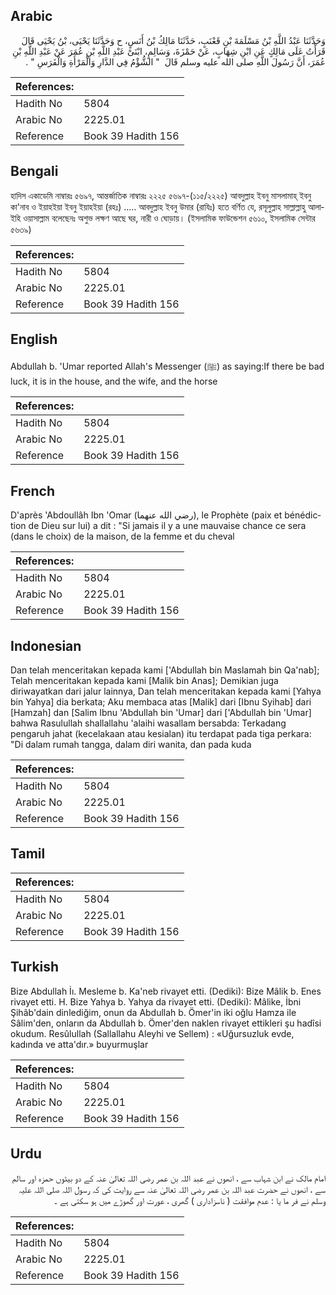 ## Arabic


<div dir="rtl" lang="ar" style={{fontSize:'larger',backgroundColor:'#f8f9fa',padding:20}}>
وَحَدَّثَنَا عَبْدُ اللَّهِ بْنُ مَسْلَمَةَ بْنِ قَعْنَبٍ، حَدَّثَنَا مَالِكُ بْنُ أَنَسٍ، ح وَحَدَّثَنَا يَحْيَى، بْنُ يَحْيَى قَالَ قَرَأْتُ عَلَى مَالِكٍ عَنِ ابْنِ شِهَابٍ، عَنْ حَمْزَةَ، وَسَالِمٍ، ابْنَىْ عَبْدِ اللَّهِ بْنِ عُمَرَ عَنْ عَبْدِ اللَّهِ بْنِ عُمَرَ، أَنَّ رَسُولَ اللَّهِ صلى الله عليه وسلم قَالَ ‏ "‏ الشُّؤْمُ فِي الدَّارِ وَالْمَرْأَةِ وَالْفَرَسِ ‏"‏ ‏.‏
</div>
<div style={{backgroundColor:'#f8f9fa',padding:20, marginBottom: 10}}><table> <thead> <tr> <th>References:</th> <th></th> </tr> </thead> <tbody><tr><td>Hadith No</td><td>5804</td></tr><tr><td>Arabic No</td><td>2225.01</td></tr><tr><td>Reference</td><td>Book 39 Hadith 156</td></tr></tbody></table></div>

## Bengali


<div dir="ltr" lang="bn" style={{fontSize:'larger',backgroundColor:'#f8f9fa',padding:20}}>
হাদিস একাডেমি নাম্বারঃ ৫৬৯৭, আন্তর্জাতিক নাম্বারঃ ২২২৫ ৫৬৯৭-(১১৫/২২২৫) আবদুল্লাহ ইবনু মাসলামাহ্ ইবনু কা'নাব ও ইয়াহইয়া ইবনু ইয়াহইয়া (রহঃ) ..... আবদুল্লাহ ইবনু উমার (রাযিঃ) হতে বর্ণিত যে, রসূলুল্লাহ সাল্লাল্লাহু আলাইহি ওয়াসাল্লাম বলেছেনঃ অশুভ লক্ষণ আছে ঘর, নারী ও ঘোড়ায়। (ইসলামিক ফাউন্ডেশন ৫৬১০, ইসলামিক সেন্টার ৫৬৩৯)
</div>
<div style={{backgroundColor:'#f8f9fa',padding:20, marginBottom: 10}}><table> <thead> <tr> <th>References:</th> <th></th> </tr> </thead> <tbody><tr><td>Hadith No</td><td>5804</td></tr><tr><td>Arabic No</td><td>2225.01</td></tr><tr><td>Reference</td><td>Book 39 Hadith 156</td></tr></tbody></table></div>

## English


<div dir="ltr" lang="en" style={{fontSize:'larger',backgroundColor:'#f8f9fa',padding:20}}>
Abdullah b. 'Umar reported Allah's Messenger (ﷺ) as saying:If there be bad luck, it is in the house, and the wife, and the horse
</div>
<div style={{backgroundColor:'#f8f9fa',padding:20, marginBottom: 10}}><table> <thead> <tr> <th>References:</th> <th></th> </tr> </thead> <tbody><tr><td>Hadith No</td><td>5804</td></tr><tr><td>Arabic No</td><td>2225.01</td></tr><tr><td>Reference</td><td>Book 39 Hadith 156</td></tr></tbody></table></div>

## French


<div dir="ltr" lang="fr" style={{fontSize:'larger',backgroundColor:'#f8f9fa',padding:20}}>
D'après 'Abdoullâh Ibn 'Omar (رضي الله عنهما), le Prophète (paix et bénédiction de Dieu sur lui) a dit : "Si jamais il y a une mauvaise chance ce sera (dans le choix) de la maison, de la femme et du cheval
</div>
<div style={{backgroundColor:'#f8f9fa',padding:20, marginBottom: 10}}><table> <thead> <tr> <th>References:</th> <th></th> </tr> </thead> <tbody><tr><td>Hadith No</td><td>5804</td></tr><tr><td>Arabic No</td><td>2225.01</td></tr><tr><td>Reference</td><td>Book 39 Hadith 156</td></tr></tbody></table></div>

## Indonesian


<div dir="ltr" lang="id" style={{fontSize:'larger',backgroundColor:'#f8f9fa',padding:20}}>
Dan telah menceritakan kepada kami ['Abdullah bin Maslamah bin Qa'nab]; Telah menceritakan kepada kami [Malik bin Anas]; Demikian juga diriwayatkan dari jalur lainnya, Dan telah menceritakan kepada kami [Yahya bin Yahya] dia berkata; Aku membaca atas [Malik] dari [Ibnu Syihab] dari [Hamzah] dan [Salim Ibnu 'Abdullah bin 'Umar] dari ['Abdullah bin 'Umar] bahwa Rasulullah shallallahu 'alaihi wasallam bersabda: Terkadang pengaruh jahat (kecelakaan atau kesialan) itu terdapat pada tiga perkara: "Di dalam rumah tangga, dalam diri wanita, dan pada kuda
</div>
<div style={{backgroundColor:'#f8f9fa',padding:20, marginBottom: 10}}><table> <thead> <tr> <th>References:</th> <th></th> </tr> </thead> <tbody><tr><td>Hadith No</td><td>5804</td></tr><tr><td>Arabic No</td><td>2225.01</td></tr><tr><td>Reference</td><td>Book 39 Hadith 156</td></tr></tbody></table></div>

## Tamil


<div dir="ltr" lang="ta" style={{fontSize:'larger',backgroundColor:'#f8f9fa',padding:20}}>

</div>
<div style={{backgroundColor:'#f8f9fa',padding:20, marginBottom: 10}}><table> <thead> <tr> <th>References:</th> <th></th> </tr> </thead> <tbody><tr><td>Hadith No</td><td>5804</td></tr><tr><td>Arabic No</td><td>2225.01</td></tr><tr><td>Reference</td><td>Book 39 Hadith 156</td></tr></tbody></table></div>

## Turkish


<div dir="ltr" lang="tr" style={{fontSize:'larger',backgroundColor:'#f8f9fa',padding:20}}>
Bize Abdullah İı. Mesleme b. Ka'neb rivayet etti. (Dediki): Bize Mâlik b. Enes rivayet etti. H. Bize Yahya b. Yahya da rivayet etti. (Dediki): Mâlike, İbni Şihâb'dain dinlediğim, onun da Abdullah b. Ömer'in iki oğlu Hamza ile Sâlim'den, onların da Abdullah b. Ömer'den naklen rivayet ettikleri şu hadîsi okudum. Resûlullah (Sallallahu Aleyhi ve Sellem) : «Uğursuzluk evde, kadında ve atta'dır.» buyurmuşlar
</div>
<div style={{backgroundColor:'#f8f9fa',padding:20, marginBottom: 10}}><table> <thead> <tr> <th>References:</th> <th></th> </tr> </thead> <tbody><tr><td>Hadith No</td><td>5804</td></tr><tr><td>Arabic No</td><td>2225.01</td></tr><tr><td>Reference</td><td>Book 39 Hadith 156</td></tr></tbody></table></div>

## Urdu


<div dir="rtl" lang="ur" style={{fontSize:'larger',backgroundColor:'#f8f9fa',padding:20}}>
امام مالک نے ابن شہاب سے ، انھوں نے عبد اللہ بن عمر رضی اللہ تعالیٰ عنہ کے دو بیٹوں حمزہ اور سالم سے ، انھوں نے حضرت عبد اللہ بن عمر رضی اللہ تعالیٰ عنہ سے روایت کی کہ رسول اللہ صلی اللہ علیہ وسلم نے فر ما یا : عدم موافقت ( ناسزاداری ) گھری ، عورت اور گھوڑے میں ہو سکتی ہے ۔
</div>
<div style={{backgroundColor:'#f8f9fa',padding:20, marginBottom: 10}}><table> <thead> <tr> <th>References:</th> <th></th> </tr> </thead> <tbody><tr><td>Hadith No</td><td>5804</td></tr><tr><td>Arabic No</td><td>2225.01</td></tr><tr><td>Reference</td><td>Book 39 Hadith 156</td></tr></tbody></table></div>